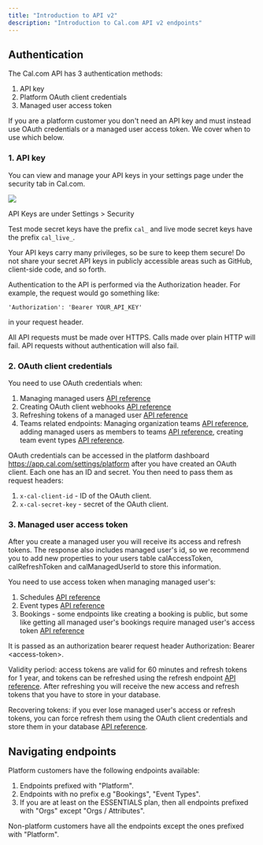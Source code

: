 ```yaml
---
title: "Introduction to API v2"
description: "Introduction to Cal.com API v2 endpoints"
---
```


## Authentication

The Cal.com API has 3 authentication methods:

1. API key
2. Platform OAuth client credentials
3. Managed user access token

If you are a platform customer you don't need an API key and must instead use OAuth credentials or a managed user access token. We cover when to use which below.

### 1. API key

You can view and manage your API keys in your settings page under the security tab in Cal.com.

<img src="/images/i1600x899-DllqhV6w_3Vj_oxtjov.png" />

API Keys are under Settings > Security

Test mode secret keys have the prefix `cal_` and live mode secret keys have the prefix `cal_live_`.

Your API keys carry many privileges, so be sure to keep them secure! Do not share your secret API keys in publicly accessible areas such as GitHub, client-side code, and so forth.

Authentication to the API is performed via the Authorization header. For example, the request would go something like:

```
'Authorization': 'Bearer YOUR_API_KEY'
```

in your request header.

All API requests must be made over HTTPS. Calls made over plain HTTP will fail. API requests without authentication will also fail.

### 2. OAuth client credentials

You need to use OAuth credentials when:

1. Managing managed users [API reference](https://cal.com/docs/api-reference/v2/platform-managed-users/create-a-managed-user)
2. Creating OAuth client webhooks [API reference](https://cal.com/docs/api-reference/v2/platform-webhooks/create-a-webhook)
3. Refreshing tokens of a managed user [API reference](https://cal.com/docs/api-reference/v2/oauth/post-v2oauth-refresh)
4. Teams related endpoints: Managing organization teams [API reference](https://cal.com/docs/api-reference/v2/orgs-teams/create-a-team), adding managed users as members to teams [API reference](https://cal.com/docs/api-reference/v2/orgs-teams-memberships/create-a-membership), creating team event types [API reference](https://cal.com/docs/api-reference/v2/orgs-event-types/create-an-event-type).

OAuth credentials can be accessed in the platform dashboard https://app.cal.com/settings/platform after you have created an OAuth client. Each one has an ID and secret. You then need to pass them as request headers:

1. `x-cal-client-id` - ID of the OAuth client.
2. `x-cal-secret-key` - secret of the OAuth client.

### 3. Managed user access token

After you create a managed user you will receive its access and refresh tokens. The response also includes managed user's id, so we recommend you to add new properties to your users table calAccessToken, calRefreshToken and calManagedUserId to store this information.

You need to use access token when managing managed user's:

1. Schedules [API reference](https://cal.com/docs/api-reference/v2/schedules/create-a-schedule)
2. Event types [API reference](https://cal.com/docs/api-reference/v2/event-types/create-an-event-type)
3. Bookings - some endpoints like creating a booking is public, but some like getting all managed user's bookings require managed user's access token [API reference](https://cal.com/docs/api-reference/v2/bookings/get-all-bookings)

It is passed as an authorization bearer request header Authorization: Bearer \<access-token\>.

Validity period: access tokens are valid for 60 minutes and refresh tokens for 1 year, and tokens can be refreshed using the refresh endpoint [API reference](https://cal.com/docs/api-reference/v2/oauth/post-v2oauth-refresh). After refreshing you will receive the new access and refresh tokens that you have to store in your database.

Recovering tokens: if you ever lose managed user's access or refresh tokens, you can force refresh them using the OAuth client credentials and store them in your database [API reference](https://cal.com/docs/api-reference/v2/platform-managed-users/force-refresh-tokens).

## Navigating endpoints

Platform customers have the following endpoints available:

1. Endpoints prefixed with "Platform".
2. Endpoints with no prefix e.g "Bookings", "Event Types".
3. If you are at least on the ESSENTIALS plan, then all endpoints prefixed with "Orgs" except "Orgs / Attributes".

Non-platform customers have all the endpoints except the ones prefixed with "Platform".
